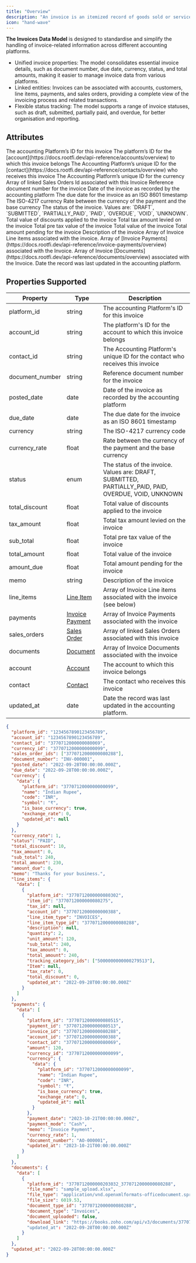 ```yaml
---
title: "Overview"
description: "An invoice is an itemized record of goods sold or services provided to a customer."
icon: "hand-wave"
---
```


**The Invoices Data Model** is designed to standardise and simplify the handling of invoice-related information across different accounting platforms.

- Unified invoice properties: The model consolidates essential invoice details, such as document number, due date, currency, status, and total amounts, making it easier to manage invoice data from various platforms.
- Linked entities: Invoices can be associated with accounts, customers, line items, payments, and sales orders, providing a complete view of the invoicing process and related transactions.
- Flexible status tracking: The model supports a range of invoice statuses, such as draft, submitted, partially paid, and overdue, for better organisation and reporting.

## Attributes

<ResponseField name="platform_id" type="string" required>
  The accounting Platform’s ID for this invoice
</ResponseField>

<ResponseField name="account_id" type="string">
  The platform’s ID for the [account](https://docs.rootfi.dev/api-reference/accounts/overview) to which this invoice belongs
</ResponseField>

<ResponseField name="contact_id" type="string">
  The Accounting Platform’s unique ID for the [contact](https://docs.rootfi.dev/api-reference/contacts/overview) who receives this invoice
</ResponseField>

<ResponseField name="currency_id" type="string">
  The Accounting Platform’s unique ID for the currency
</ResponseField>

<ResponseField name="sales_order_ids" type="string">
  Array of linked Sales Orders Id associated with this Invoice
</ResponseField>

<ResponseField name="document_number" type="string">
  Reference document number for the invoice
</ResponseField>

<ResponseField name="posted_date" type="date">
  Date of the invoice as recorded by the accounting platform
</ResponseField>

<ResponseField name="due_date" type="date">
  The due date for the invoice as an ISO 8601 timestamp
</ResponseField>

<ResponseField name="currency" type="Object">
  The ISO-4217 currency
  <Expandable title="properties">
    <ResponseField name="data" type="Object">
      <Expandable title="properties">
        <Snippet file="currency_snippet.mdx" />
      </Expandable>
    </ResponseField>
  </Expandable>
</ResponseField>

<ResponseField name="currency_rate" type="float">
  Rate between the currency of the payment and the base currency
</ResponseField>

<ResponseField name="status" type="enum">
  The status of the invoice. Values are: `DRAFT`, `SUBMITTED`, `PARTIALLY_PAID`, `PAID`, `OVERDUE`, `VOID`, `UNKNOWN`.
</ResponseField>

<ResponseField name="total_discount" type="float">
  Total value of discounts applied to the invoice
</ResponseField>

<ResponseField name="tax_amount" type="float">
  Total tax amount levied on the invoice
</ResponseField>

<ResponseField name="sub_total" type="float">
  Total pre tax value of the invoice
</ResponseField>

<ResponseField name="total_amount" type="float">
  Total value of the invoice
</ResponseField>

<ResponseField name="amount_due" type="float">
  Total amount pending for the invoice
</ResponseField>

<ResponseField name="memo" type="string">
  Description of the invoice
</ResponseField>

<ResponseField name="line_items" type="Line Item">
  Array of Invoice Line items associated with the invoice.
  <Expandable title="properties">
    <ResponseField name="data" type="Object">
      <Expandable title="properties">
        <Snippet file="line_items_snippeet.mdx" />
      </Expandable>
    </ResponseField>
  </Expandable>
</ResponseField>

<ResponseField name="payments" type="Invoice Payment">
  Array of [Invoice Payments](https://docs.rootfi.dev/api-reference/invoice-payments/overview) associated with the Invoice.
  <Expandable title="properties">
    <ResponseField name="data" type="Object">
      <Expandable title="properties">
        <Snippet file="invoice_payment.mdx" />
      </Expandable>
    </ResponseField>
  </Expandable>
</ResponseField>

<ResponseField name="documents" type="Document">
  Array of Invoice [Documents](https://docs.rootfi.dev/api-reference/documents/overview) associated with the Invoice.
  <Expandable title="properties">
    <ResponseField name="data" type="Object">
      <Expandable title="properties">
        <Snippet file="documents_snippet.mdx" />
      </Expandable>
    </ResponseField>
  </Expandable>
</ResponseField>

<ResponseField name="updated_at" type="date">
  Date the record was last updated in the accounting platform.
</ResponseField>

## Properties Supported

| Property        | Type                                      | Description                                                                                           |
| --------------- | ----------------------------------------- | ----------------------------------------------------------------------------------------------------- |
| platform_id     | string                                    | The accounting Platform's ID for this invoice                                                         |
| account_id      | string                                    | The platform's ID for the account to which this invoice belongs                                       |
| contact_id      | string                                    | The Accounting Platform's unique ID for the contact who receives this invoice                         |
| document_number | string                                    | Reference document number for the invoice                                                             |
| posted_date     | date                                      | Date of the invoice as recorded by the accounting platform                                            |
| due_date        | date                                      | The due date for the invoice as an ISO 8601 timestamp                                                 |
| currency        | string                                    | The ISO-4217 currency code                                                                            |
| currency_rate   | float                                     | Rate between the currency of the payment and the base currency                                        |
| status          | enum                                      | The status of the invoice. Values are: DRAFT, SUBMITTED, PARTIALLY_PAID, PAID, OVERDUE, VOID, UNKNOWN |
| total_discount  | float                                     | Total value of discounts applied to the invoice                                                       |
| tax_amount      | float                                     | Total tax amount levied on the invoice                                                                |
| sub_total       | float                                     | Total pre tax value of the invoice                                                                    |
| total_amount    | float                                     | Total value of the invoice                                                                            |
| amount_due      | float                                     | Total amount pending for the invoice                                                                  |
| memo            | string                                    | Description of the invoice                                                                            |
| line_items      | [Line Item](/docs/line-items)             | Array of Invoice Line items associated with the invoice (see below)                                   |
| payments        | [Invoice Payment](/docs/invoice-payments) | Array of Invoice Payments associated with the invoice                                                 |
| sales_orders    | [Sales Order](/docs/sales-orders)         | Array of linked Sales Orders associated with this invoice                                             |
| documents       | [Document](/docs/documents)               | Array of Invoice Documents associated with the invoice                                                |
| account         | [Account](/docs/accounts)                 | The account to which this invoice belongs                                                             |
| contact         | [Contact](/docs/contacts)                 | The contact who receives this invoice                                                                 |
| updated_at      | date                                      | Date the record was last updated in the accounting platform.                                          |

<ResponseExample name="The Bank Transaction Object" >

```json The Invoice Response Object
{
  "platform_id": "1234567890123456789",
  "account_id": "1234567890123456789",
  "contact_id": "3770712000000080069",
  "currency_id": "3770712000000000099",
  "sales_order_ids": ["3770712000000080288"],
  "document_number": "INV-000001",
  "posted_date": "2022-09-28T00:00:00.000Z",
  "due_date": "2022-09-28T00:00:00.000Z",
  "currency": {
    "data": {
      "platform_id": "3770712000000000099",
      "name": "Indian Rupee",
      "code": "INR",
      "symbol": "₹",
      "is_base_currency": true,
      "exchange_rate": 0,
      "updated_at": null
    }
  },
  "currency_rate": 1,
  "status": "PAID",
  "total_discount": 10,
  "tax_amount": 0,
  "sub_total": 240,
  "total_amount": 230,
  "amount_due": 0,
  "memo": "Thanks for your business.",
  "line_items": {
    "data": [
      {
        "platform_id": "3770712000000080302",
        "item_id": "3770712000000080275",
        "tax_id": null,
        "account_id": "3770712000000000388",
        "line_item_type": "INVOICES",
        "line_item_type_id": "3770712000000080288",
        "description": null,
        "quantity": 2,
        "unit_amount": 120,
        "sub_total": 240,
        "tax_amount": 0,
        "total_amount": 240,
        "tracking_category_ids": ["5000000000000279513"],
        "Item": null,
        "tax_rate": 0,
        "total_discount": 0,
        "updated_at": "2022-09-28T00:00:00.000Z"
      }
    ]
  },
  "payments": {
    "data": [
      {
        "platform_id": "3770712000000080515",
        "payment_id": "3770712000000080513",
        "invoice_id": "3770712000000080288",
        "account_id": "3770712000000000388",
        "contact_id": "3770712000000080069",
        "amount": 120,
        "currency_id": "3770712000000000099",
        "currency": {
          "data": {
            "platform_id": "3770712000000000099",
            "name": "Indian Rupee",
            "code": "INR",
            "symbol": "₹",
            "is_base_currency": true,
            "exchange_rate": 0,
            "updated_at": null
          }
        },
        "payment_date": "2023-10-21T00:00:00.000Z",
        "payment_mode": "Cash",
        "memo": "Invoice Payment",
        "currency_rate": 1,
        "document_number": "AO-000001",
        "updated_at": "2023-10-21T00:00:00.000Z"
      }
    ]
  },
  "documents": {
    "data": [
      {
        "platform_id": "3770712000000203032_3770712000000080288",
        "file_name": "sample_upload.xlsx",
        "file_type": "application/vnd.openxmlformats-officedocument.spreadsheetml.sheet",
        "file_size": 6019.53,
        "document_type_id": "3770712000000080288",
        "document_type": "Invoices",
        "document_uploaded": false,
        "download_link": "https://books.zoho.com/api/v3/documents/3770712000000203032_3770712000000080288"
        "updated_at": "2022-09-28T00:00:00.000Z"
      }
    ]
  },
  "updated_at": "2022-09-28T00:00:00.000Z"
}
```

</ResponseExample>
